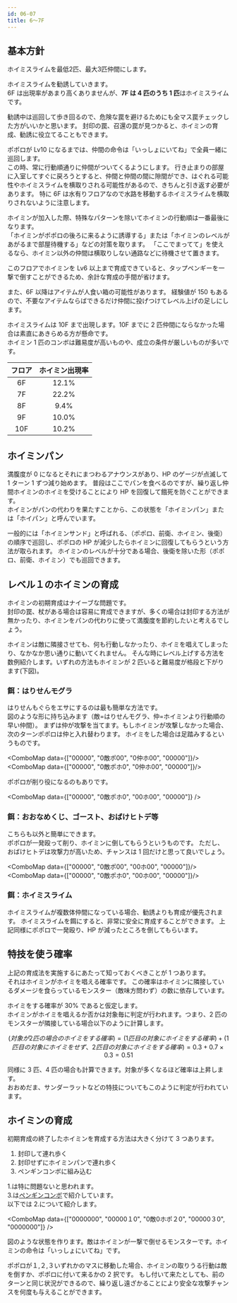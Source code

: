 ```yaml
---
id: 06-07
title: 6～7F
---
```



## 基本方針

<BasicPolicy>ホイミスライムを最低2匹、最大3匹仲間にします。</BasicPolicy>

ホイミスライムを勧誘していきます。  
6F は出現率があまり高くありませんが、**7F は 4 匹のうち 1 匹**はホイミスライムです。

勧誘中は巡回して歩き回るので、危険な罠を避けるためにも全マス罠チェックした方がいいかと思います。
封印の罠、召還の罠が見つかると、ホイミンの育成、勧誘に役立てることもできます。

ポポロが Lv10 になるまでは、仲間の命令は「いっしょにいてね」で全員一緒に巡回します。  
この時、常に行動順通りに仲間がついてくるようにします。
行き止まりの部屋に入室してすぐに戻ろうとすると、仲間と仲間の間に隙間ができ、はぐれる可能性やホイミスライムを横取りされる可能性があるので、きちんと引き返す必要があります。
特に 6F は水有りフロアなので水路を移動するホイミスライムを横取りされないように注意します。

ホイミンが加入した際、特殊なパターンを除いてホイミンの行動順は一番最後になります。  
「ホイミンがポポロの後ろに来るように誘導する」または「ホイミンのレベルがあがるまで部屋待機する」などの対策を取ります。
「ここでまってて」を使えるなら、ホイミン以外の仲間は横取りしない通路などに待機させて置きます。

このフロアでホイミンを Lv6 以上まで育成できていると、タップペンギーを一撃で倒すことができるため、余計な育成の手間が省けます。

また、6F 以降はアイテムが人食い箱の可能性があります。
経験値が 150 もあるので、不要なアイテムならばできるだけ仲間に投げつけてレベル上げの足しにします。

ホイミスライムは 10F まで出現します。10F までに 2 匹仲間にならなかった場合は素直にあきらめる方が懸命です。  
ホイミン 1 匹のコンボは難易度が高いものや、成立の条件が厳しいものが多いです。

| フロア | ホイミン出現率 |
| :----: | :------------: |
|   6F   |     12.1%      |
|   7F   |     22.2%      |
|   8F   |      9.4%      |
|   9F   |     10.0%      |
|  10F   |     10.2%      |

## ホイミンパン

満腹度が 0 になるとそれにまつわるアナウンスがあり、HP のゲージが点滅して 1 ターン 1 ずつ減り始めます。
普段はここでパンを食べるのですが、繰り返し仲間ホイミンのホイミを受けることにより HP を回復して餓死を防ぐことができます。  
ホイミンがパンの代わりを果たすことから、この状態を「ホイミンパン」または「ホイパン」と呼んでいます。

一般的には「ホイミンサンド」と呼ばれる、（ポポロ、前衛、ホイミン、後衛）の順序で巡回し、ポポロの HP が減少したらホイミンに回復してもらうという方法が取られます。
ホイミンのレベルが十分である場合、後衛を除いた形（ポポロ、前衛、ホイミン）でも巡回できます。

## レベル１のホイミンの育成

ホイミンの初期育成はナイーブな問題です。  
封印の罠、杖がある場合は容易に育成できますが、多くの場合は封印する方法が無かったり、ホイミンをパンの代わりに使って満腹度を節約したいと考えるでしょう。

ホイミンは敵に隣接させても、何も行動しなかったり、ホイミを唱えてしまったり、なかなか思い通りに動いてくれません。
そんな時にレベル上げする方法を数例紹介します。いずれの方法もホイミンが 2 匹いると難易度が格段と下がります(下図)。

### 餌：はりせんモグラ

はりせんもぐらをエサにするのは最も簡単な方法です。  
図のような形に持ち込みます（敵=はりせんモグラ、仲=ホイミンより行動順の早い仲間）。
まずは仲が攻撃を当てます。もしホイミンが攻撃しなかった場合、次のターンポポロは仲と入れ替わります。
ホイミをした場合は足踏みするというものです。

<ComboMap data={["00000", "0敵ポ00", "0仲ホ00", "00000"]}/>
<ComboMap data={["00000", "0敵ポホ0", "0仲ホ00", "00000"]}/>

ポポロが削り役になるのもありです。

<ComboMap data={["00000", "0敵ポホ0", "00ホ00", "00000"]} />

### 餌：おおなめくじ、ゴースト、おばけヒトデ等

こちらも以外と簡単にできます。  
ポポロが一発殴って削り、ホイミンに倒してもらうというものです。
ただし、おばけヒトデは攻撃力が高いため、チャンスは 1 回だけと思って良いでしょう。

<ComboMap data={["00000", "0敵ポ00", "00ホ00", "00000"]}/>
<ComboMap data={["00000", "0敵ポホ0", "00ホ00", "00000"]}/>

### 餌：ホイミスライム

ホイミスライムが複数体仲間になっている場合、勧誘よりも育成が優先されます。
ホイミスライムを餌にすると、非常に安全に育成することができます。
上記同様にポポロで一発殴り、HP が減ったところを倒してもらいます。

## 特技を使う確率

上記の育成法を実施するにあたって知っておくべきことが 1 つあります。  
それはホイミンがホイミを唱える確率です。
この確率はホイミンに隣接しているダメージを食らっているモンスター（敵味方問わず）の数に依存しています。

ホイミをする確率が 30% であると仮定します。  
ホイミンがホイミを唱えるか否かは対象毎に判定が行われます。つまり、2 匹のモンスターが隣接している場合以下のように計算します。

```math
(対象が2匹の場合のホイミをする確率)
= (1匹目の対象にホイミをする確率) + (1匹目の対象にホイミをせず、2匹目の対象にホイミをする確率)
= 0.3 + 0.7 × 0.3
= 0.51
```

同様に 3 匹、4 匹の場合も計算できます。対象が多くなるほど確率は上昇します。  
おおめだま、サンダーラットなどの特技についてもこのように判定が行われています。

## ホイミンの育成

初期育成の終了したホイミンを育成する方法は大きく分けて 3 つあります。

1. 封印して連れ歩く
1. 封印せずにホイミンパンで連れ歩く
1. ペンギンコンボに組み込む

1.は特に問題ないと思われます。  
3.は[ペンギンコンボ](../combo/penguin)で紹介しています。  
以下では 2.について紹介します。

<ComboMap
  data={["0000000", "00000１0", "0敵0ホポ２0", "00000３0", "0000000"]}
/>

図のような状態を作ります。敵はホイミンが一撃で倒せるモンスターです。ホイミンの命令は「いっしょにいてね」です。

ポポロが１,２,３いずれかのマスに移動した場合、ホイミンの取りうる行動は敵を倒すか、ポポロに付いて来るかの 2 択です。
もし付いて来たとしても、前のターンと同じ状況ができるので、繰り返し遠ざかることにより安全な攻撃チャンスを何度も与えることができます。
